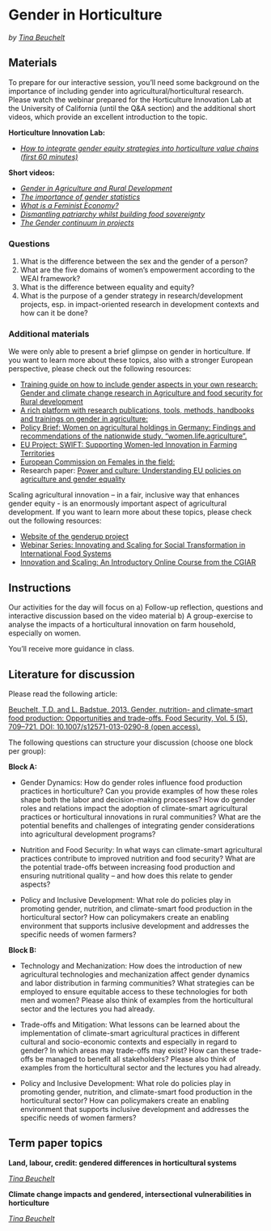 # Gender in Horticulture
*by [Tina Beuchelt](https://www.uni-bonn.de/en/research-and-teaching/research-profile/transdisciplinary-research-areas/tra-6-sustainable-futures/members-directory/tina-beuchelt)*

## Materials {#labor_gender_materials}

To prepare for our interactive session, you’ll need some background on the importance of including gender into agricultural/horticultural research. Please watch the webinar prepared for the Horticulture Innovation Lab at the University of California (until the Q&A section) and the additional short videos, which provide an excellent introduction to the topic. 

**Horticulture Innovation Lab:**

* [*How to integrate gender equity strategies into horticulture value chains (first 60 minutes)*](https://www.youtube.com/watch?v=JBwVCmJKmhA&t=226s)

**Short videos:**

* [*Gender in Agriculture and Rural Development*](https://www.youtube.com/watch?v=Et2gHFzKCNk) 
* [*The importance of gender statistics*](https://www.youtube.com/watch?v=utQD-MhOUoU)
* [*What is a Feminist Economy?*](https://www.youtube.com/watch?v=8HKDi95WeUE)
* [*Dismantling patriarchy whilst building food sovereignty*](https://www.youtube.com/watch?v=jYFB7l-gx8k)
* [*The Gender continuum in projects*](https://www.youtube.com/watch?v=IZFlSr4SdBY)


### Questions

1.	What is the difference between the sex and the gender of a person?
2.	What are the five domains of women’s empowerment according to the WEAI framework?
3.	What is the difference between equality and equity?
4.	What is the purpose of a gender strategy in research/development projects, esp. in impact-oriented research in development contexts and how can it be done?


### Additional materials {#labor_gender_additional}

We were only able to present a brief glimpse on gender in horticulture. If you want to learn more about these topics, also with a stronger European perspective, please check out the following resources:

* [Training guide on how to include gender aspects in your own research: Gender and climate change research in Agriculture and food security for Rural development](https://www.fao.org/4/md280e/md280e.pdf)
* [A rich platform with research publications, tools, methods, handbooks and trainings on gender in agriculture:](https://gender.cgiar.org/)
* [Policy Brief: Women on agricultural holdings in Germany: Findings and recommendations of the nationwide study. “women.life.agriculture”.](https://www.bmel.de/SharedDocs/Downloads/EN/_Rural-Regions/women-life-agriculture-policy-brief.pdf?__blob=publicationFile&v=5)
* [EU Project: SWIFT: Supporting Women-led Innovation in Farming Territories](https://swiftproject.eu/innovation-hubs/)
* [European Commission on  Females in the field:](https://agriculture.ec.europa.eu/news/females-field-2021-03-08_en)
* Research paper: [Power and culture: Understanding EU policies on agriculture and gender equality](https://onlinelibrary.wiley.com/doi/full/10.1111/soru.12475)

Scaling agricultural innovation – in a fair, inclusive way that enhances gender equity - is an enormously important aspect of agricultural development. If you want to learn more about these topics, please check out the following resources:

* [Website of the genderup project](https://genderup.ucdavis.edu)
* [Webinar Series: Innovating and Scaling for Social Transformation in International Food Systems](https://horticulture.ucdavis.edu/event/webinar-series-innovating-and-scaling-social-transformation-international-food-systems)
* [Innovation and Scaling: An Introductory Online Course from the CGIAR](https://www.cgiar.org/news-events/news/innovation-and-scaling-an-introductory-online-course/)


## Instructions

Our activities for the day will focus on 
a)	Follow-up reflection, questions and interactive discussion based on the video material
b)	A group-exercise to analyse the impacts of a horticultural innovation on farm household, especially on women. 

You’ll receive more guidance in class.



## Literature for discussion {#labor_gender_literature}

Please read the following article:

[Beuchelt, T.D. and L. Badstue. 2013. Gender, nutrition- and climate-smart food production: Opportunities and trade-offs. Food Security, Vol. 5 (5), 709–721. DOI: 10.1007/s12571-013-0290-8 (open access).]( https://link.springer.com/article/10.1007/s12571-013-0290-8)


The following questions can structure your discussion (choose one block per group):

**Block A:**

*	Gender Dynamics: How do gender roles influence food production practices in horticulture? Can you provide examples of how these roles shape both the labor and decision-making processes? How do gender roles and relations impact the adoption of climate-smart agricultural practices or horticultural innovations in rural communities? What are the potential benefits and challenges of integrating gender considerations into agricultural development programs?

* Nutrition and Food Security: In what ways can climate-smart agricultural practices contribute to improved nutrition and food security? What are the potential trade-offs between increasing food production and ensuring nutritional quality – and how does this relate to gender aspects?

* Policy and Inclusive Development: What role do policies play in promoting gender, nutrition, and climate-smart food production in the horticultural sector? How can policymakers create an enabling environment that supports inclusive development and addresses the specific needs of women farmers?

**Block B:**

* Technology and Mechanization: How does the introduction of new agricultural technologies and mechanization affect gender dynamics and labor distribution in farming communities? What strategies can be employed to ensure equitable access to these technologies for both men and women? Please also think of examples from the horticultural sector and the lectures you had already.

* Trade-offs and Mitigation: What lessons can be learned about the implementation of climate-smart agricultural practices in different cultural and socio-economic contexts and especially in regard to gender? In which areas may trade-offs may exist? How can these trade-offs be managed to benefit all stakeholders? Please also think of examples from the horticultural sector and the lectures you had already.

* Policy and Inclusive Development: What role do policies play in promoting gender, nutrition, and climate-smart food production in the horticultural sector? How can policymakers create an enabling environment that supports inclusive development and addresses the specific needs of women farmers?

## Term paper topics {#labor_gender_term_papers}

**Land, labour, credit: gendered differences in horticultural systems**

*[Tina Beuchelt](https://www.uni-bonn.de/en/research-and-teaching/research-profile/transdisciplinary-research-areas/tra-6-sustainable-futures/members-directory/tina-beuchelt)*

**Climate change impacts and gendered, intersectional vulnerabilities in horticulture**

*[Tina Beuchelt](https://www.uni-bonn.de/en/research-and-teaching/research-profile/transdisciplinary-research-areas/tra-6-sustainable-futures/members-directory/tina-beuchelt)*
